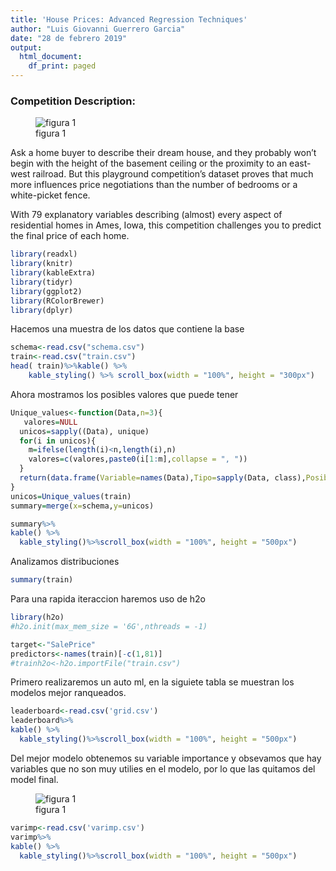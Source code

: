 ```yaml
---
title: 'House Prices: Advanced Regression Techniques'
author: "Luis Giovanni Guerrero Garcia"
date: "28 de febrero 2019"
output:
  html_document:
    df_print: paged
---
```


### **Competition Description:** 

![figura 1](./housesbanner.PNG)

Ask a home buyer to describe their dream house, and they probably won't begin with the height of the basement ceiling or the proximity to an east-west railroad. But this playground competition's dataset proves that much more influences price negotiations than the number of bedrooms or a white-picket fence.

With 79 explanatory variables describing (almost) every aspect of residential homes in Ames, Iowa, this competition challenges you to predict the final price of each home.
```r
library(readxl)
library(knitr)
library(kableExtra)
library(tidyr)
library(ggplot2)
library(RColorBrewer)
library(dplyr)

```
Hacemos una muestra de los datos que contiene la base
```r
schema<-read.csv("schema.csv")
train<-read.csv("train.csv")
head( train)%>%kable() %>%
    kable_styling() %>% scroll_box(width = "100%", height = "300px")
```
Ahora mostramos los posibles valores que puede tener
```r

Unique_values<-function(Data,n=3){
   valores=NULL
  unicos=sapply((Data), unique)
  for(i in unicos){
    m=ifelse(length(i)<n,length(i),n)
    valores=c(valores,paste0(i[1:m],collapse = ", "))
  }
  return(data.frame(Variable=names(Data),Tipo=sapply(Data, class),Posibles_valores=valores))
}
unicos=Unique_values(train)
summary=merge(x=schema,y=unicos)

summary%>%
kable() %>%
  kable_styling()%>%scroll_box(width = "100%", height = "500px")

```
Analizamos distribuciones 
```r
summary(train)

```
Para una rapida iteraccion haremos uso de h2o

```r
library(h2o)
#h2o.init(max_mem_size = '6G',nthreads = -1)

target<-"SalePrice"
predictors<-names(train)[-c(1,81)]
#trainh2o<-h2o.importFile("train.csv")
```
Primero realizaremos un auto ml, en la siguiete tabla se muestran los modelos mejor ranqueados.
```r
leaderboard<-read.csv('grid.csv')
leaderboard%>%
kable() %>%
  kable_styling()%>%scroll_box(width = "100%", height = "500px")
```

Del mejor modelo obtenemos su variable importance y obsevamos que hay variables que no son muy utilies en el modelo, por lo que las quitamos del model final.

![figura 1](./varimp.PNG)
```r
varimp<-read.csv('varimp.csv')
varimp%>%
kable() %>%
  kable_styling()%>%scroll_box(width = "100%", height = "500px")
```


